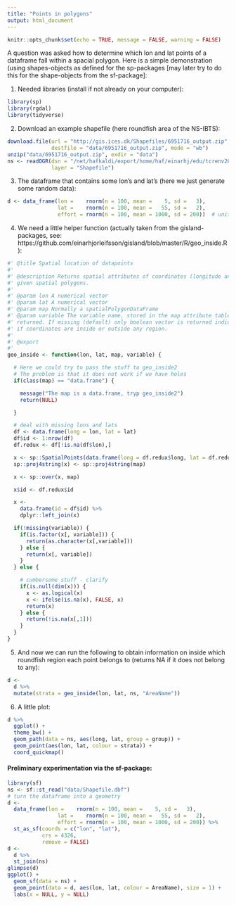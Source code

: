 ```yaml
---
title: "Points in polygons"
output: html_document
---
```


```r
knitr::opts_chunk$set(echo = TRUE, message = FALSE, warning = FALSE)
```

A question was asked how to determine which lon and lat points of a dataframe fall within a spacial polygon. Here is a simple demonstration (using shapes-objects as defined for the sp-packages [may later try to do this for the shape-objects from the sf-package]:

1. Needed libraries (install if not already on your computer):

```r
library(sp)
library(rgdal)
library(tidyverse)
```

2. Download an example shapefile (here roundfish area of the NS-IBTS):
```r
download.file(url = "http://gis.ices.dk/Shapefiles/6951716_output.zip",
              destfile = "data/6951716_output.zip", mode = "wb")
unzip("data/6951716_output.zip", exdir = "data")
ns <- readOGR(dsn = "/net/hafkaldi/export/home/haf/einarhj/edu/tcrenv2017/data",
              layer = "Shapefile")
```

3. The dataframe that contains some lon's and lat's (here we just generate some random data):
```r
d <- data_frame(lon =    rnorm(n = 100, mean =    5, sd =   3),
                lat =    rnorm(n = 100, mean =   55, sd =   2),
                effort = rnorm(n = 100, mean = 1000, sd = 200))  # unit in minutes
```

4. We need a little helper function (actually taken from the gisland-packages, see: https://github.com/einarhjorleifsson/gisland/blob/master/R/geo_inside.R):
```r
#' @title Spatial location of datapoints
#'
#' @description Returns spatial attributes of coordinates (longitude and latitude)
#' given spatial polygons.
#'
#' @param lon A numerical vector
#' @param lat A numerical vector
#' @param map Normally a spatialPolygonDataFrame
#' @param variable The variable name, stored in the map attribute table to be
#' returned. If missing (default) only boolean vector is returned indicating
#' if coordinates are inside or outside any region.
#'
#' @export
#'
geo_inside <- function(lon, lat, map, variable) {

  # Here we could try to pass the stuff to geo_inside2
  # The problem is that it does not work if we have holes
  if(class(map) == "data.frame") {

    message("The map is a data.frame, tryp geo_inside2")
    return(NULL)

  }

  # deal with missing lons and lats
  df <- data.frame(long = lon, lat = lat)
  df$id <- 1:nrow(df)
  df.redux <- df[!is.na(df$lon),]

  x <- sp::SpatialPoints(data.frame(long = df.redux$long, lat = df.redux$lat))
  sp::proj4string(x) <- sp::proj4string(map)

  x <- sp::over(x, map)

  x$id <- df.redux$id

  x <-
    data.frame(id = df$id) %>%
    dplyr::left_join(x)

  if(!missing(variable)) {
    if(is.factor(x[, variable])) {
      return(as.character(x[,variable]))
    } else {
      return(x[, variable])
    }
  } else {

    # cumbersome stuff - clarify
    if(is.null(dim(x))) {
      x <- as.logical(x)
      x <- ifelse(is.na(x), FALSE, x)
      return(x)
    } else {
      return(!is.na(x[,1]))
    }
  }
}
```

5. And now we can run the following to obtain information on inside which roundfish region each point belongs to (returns NA if it does not belong to any):
```r
d <-
  d %>% 
  mutate(strata = geo_inside(lon, lat, ns, "AreaName"))
```

6. A little plot:

```r
d %>% 
  ggplot() +
  theme_bw() +
  geom_path(data = ns, aes(long, lat, group = group)) +
  geom_point(aes(lon, lat, colour = strata)) +
  coord_quickmap()
```



#### Preliminary experimentation via the sf-package:
```r
library(sf)
ns <- sf::st_read("data/Shapefile.dbf")
# turn the dataframe into a geometry
d <- 
  data_frame(lon =    rnorm(n = 100, mean =    5, sd =   3),
                lat =    rnorm(n = 100, mean =   55, sd =   2),
                effort = rnorm(n = 100, mean = 1000, sd = 200)) %>% 
  st_as_sf(coords = c("lon", "lat"),
           crs = 4326,
           remove = FALSE)
d <-
  d %>% 
  st_join(ns)
glimpse(d)
ggplot() +
  geom_sf(data = ns) +
  geom_point(data = d, aes(lon, lat, colour = AreaName), size = 1) +
  labs(x = NULL, y = NULL)
```

